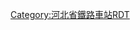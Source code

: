 <noinclude>{{BS-map
| title = 衡水站站线布置图
| map = </noinclude>
\\\\\\CONTg\CONTg\\\\\\\\\\\\\\\\~~[[石德铁路]][[下行线|下]]、[[上行线]][[石家庄站]]方向
\\\\\CONTg\STRg\STRf\CONTg\\\\\\\\\\\\\\\~~[[邢贡联络线]][[贡家台站]]方向
\\\\\STRg\STR\STR\STRf\\\\\\\\\\\\\\\
\\\\\STR\STR\STR\STR2\STRc3\\\\\\\\\\\\\\
\\\\\STR\STR\STR\STRc1\STR2+4\STRc3\\\\\\\\\\\\\
\\\\\STR\STR\STR\\STRc1\STR2+4\STRc3\\\\\\\\\\\\
\\\\STRc2\STR3\STR\STR\\\STRc1\STR2+4\STRc3\\\\\\\\\\\
\STRc2\STR3+l\STRq!~STRc2\KRZq3+1o\STRq!~STRc4\KRZu\KRZu\STRq\STRq\STRq\STR2+r!~STRc1\STR2+4!~STRc3\STRc3\\\\\\\\\\
STRc2\STR3+1\STRc24\STR3+1\STRc4\MASK\STR\STR\MASK\MASK\MASK\STRc1\STR2+4!~STRc1\STR2+4!~STRc3\STRc3\MASK\MASK\MASK\MASK\MASK\MASK\MASK\MASK\MASK
STR+1\STRc4\STR+1\STRc4\\\STR\STR\\\\\STRc1\STR2+4!~STRc1\STR2+4!~STRc3\STRc3\\\\\\\\
STR\\STR\\\\STR\STR\\\\\\STRc1\STR2+4!~STRc1\STRl+4!~STRc3\STRq\STRq\STRfq\CONTfq\\\\~~邢贡联络线[[上行线]]往[[邢家村站]]
STR\\STR\\\\STR\STR\\\\\\\STRc1\STRl+4\STRq\STRq\STRfq\CONTfq\\\\~~[[京九铁路]]上行线往[[北京西站]]
STR\\STR2\STRc3\\\STR\STR\\\\STRc2\STR3+l\STRq\STRq\STRq\STRq\STRq\STRgq\CONTfq\\\\~~京九铁路[[下行线]]从北京西站
STR\\STRc1\STR2+4\STRc3\\STR\STR\\\STRc2\STR3+1\STRc4\\\\STRc2\STR3+l\STRgq\CONTfq\\\\~~邢贡联络线下行线从邢家村站
STR\\\STRc1\STR2+4\STRc3\STR\STR\\STRc2\STR3+1\STRc4\\\\STRc2\STR3+1\STRc4\\\\\\
STR2\STRc3\\\STRc1\STRl+4\KRZu\KRZu\STRq!~STRc2\KRZq3+1o\STRq!~STRc4\STRq\STRq\STRq\STRq\STRr+1\STRc4\\\\\\\
STRc1\STR2+4\STRc3\\\\STR\STR\STR+1\STRc4\\\\\\\\\\\\\\
\STRc1\STR2+4\STRc3\\\STR\STR\STR\\\\\\\\\\\\\\\
\\STRc1\STR2+4\STRc3\\STR\STR\STR\\\\\\\\\\\\\\\
\\\STRc1\STR2+4\STRc3\STR\STR\STR\\\\\\\\\\\\\\\
\\\\STRc1\STR+4\STR\STR\STR\\\\\\\\\\\\\\\
\\\\\STR\STR\STR\STR\\\\\\\\\\\\\\\
\\\\\ABZg2\STR!~STRc3\STR\STR\\\\\\\\\\\\\\\
\\\\\STR!~STRc1\ABZg+4\STR\STR\\STRc2\LSTR3+1!~STRc2\LSTR3+1\STRc2\LSTR3+1\\\\\\\\\
\\\\\STR\ABZg2\STR!~STRc3\STR\STRc2\STR3+1!~STRc2\STR3+1!~STRc4\STRc24\STR3+1\STRc4\\\\\\\\\
\\\\\STR\STR!~STRc1\ABZg+4\STR\STR+1\STR+1!~STRc4\STRc24\ABZ1+3f\STRc4\\\\\\\\\\
\\\\\STR\STR\STR\STR\STR\STR!~STRc2\STR3+1!~STRc2\STR3!~STRc4\\\\\\\\\\\
\\\\\ABZg2\STR!~STRc3\ABZg2\STR!~STRc3\STR!~STRc2\KRZ3+1\STR+1!~STRc4\STRc4\\\\\\\\\\\
\\\\\STR!~STRc1\ABZg+4\STR!~STRc1\ABZg+4\ABZg+1\STR!~STRc4\STR\\\\\\\\\\\\
\\\\\STR\ABZg2\STR!~STRc3\ABZg2\ABZg3\STR\STR\\\\\\\\\\\\
\\\\\STR\STR!~STRc1\ABZg+4\ABZg+1\ABZg+4\STR!~STRc2\ABZg3\\\\\\\\\\\\
\\\\\STR\STR\STR\STR\ABZg2\ABZg+1!~STRc3\STR!~STRc4\\\\\\\\\\\\
\\\\\STR\STR\ABZg2\ABZg3\STR!~STRc1\ABZg+4\STR\\\\\\\\\\\\
\\\\\STR\STR\ABZg+1\ABZg+4\ABZg2\STR2!~STRc3\STR2!~STRc3\STRc3\\\\\\\\\\\
\\\\\STR\STR!~STRc2\ABZg3\ABZg2\STR!~STRc13\STR2+4!~STRc1\ABZ4+2l!~STRc13\ABZq+4!~STRc3\STRq\STRq\ABZq2\STRq!~STRc3\STR2+r\STRc3\\\\\
\\\\\STR\ABZg+1\STR!~STRc4\STR!~STRc1\ABZg+4\STRc1\STR2+4!~STRc1\ABZ4+2f!~STRc3\STRc3\\STRc1\ABZ4+2f\STRc13\ABZ4+2l\STRq!~STRc3\STR2+r\STRc3\\
\\\\\STR!~STRc2\ABZg3\STR\STR\ABZg2\STRc3\STRc1\KRZ2+4!~STRc1\STR2+4!~STRc3\STRc3\\STR!~STRc1\ABZ4+2f\STRc13\ABZ4+2f\STRc13\ABZ4+2f\STRc3\
\\\\\ABZg+1\STR!~STRc4\STR\STR\STR!~STRc1\ABZ4+2f\STRc3\STR!~STRc1\ABZ4+2f!~STRc1\STR2+4!~STRc3\STRc3\STR\STR!~STRc1\STR+4\ABZg2!~STRc1\STR2+4!~STRc3\STR2!~STRc13\STR2+4!~STRc3\STRc3
\\\\STRc2\ABZg3\STR\STR\STR\STR\STR!~STRc1\STR+4\STR\STR!~STRc1\STR+4!~STRc1\STR+4\STR\STR\STR\STR!~STRc1\STR+4!~STRc1\STR+4!~STRc1\STR+4!~STRc1\STR+4
\\\STRc2\ABZ1+3f\STR!~STRc4\STR\STR\STR\STR\STR\STR\STR\STR\STR\STR\STR\STR\STR\STR\STR\STR\STR\ENDEe
\\\STR+1\STR!~STRc4\STR\STR\STR\STR\STR\STR\STR\STR\STR\STR\STR\STR\STR\STR\STR\STR\STR\STR\MASK
MASK\MASK\MASK\STR\STR\STR\STR\STR\STR\STR\STR\STR\STR\STR\STR\STR\STR\STR\STR\STR\STR\STR\STR\MASK
\\\STR\STR\STR\STR\STR\STR\STR\STR\STR\STR\STR\STR\STR\STR\STR\STR\STR\STR\STR\STR\
\\\STR\STR\STR\STR\STR\STR\STR\STR\STR\STR\STR\STR\STR\STR\STR\STR\STR\STR\STR\STR\
\\\STR\STR\STR\STR\STR\STR\STR\STR\STR\STR\STR\STR\STR\STR\STR\STR\STR\STR\STR\STR\
\\\STR\STR\STR\STR\STR\STR\STR\STR\STR\STR\STR\STR\STR\STR\STR\STR\STR\STR\STR\STR\
\\\STR\STR\STR\STR\STR\STR\STR\STR\STR\STR\STR\STR\STR\STR\STR\STR\STR\STR\STR\STR\
\\\STR\STR\STR\STR\STR\STR\STR\STR\STR\STR\STR\STR\STR\STR\STR\STR\STR\STR\STR\STR\
\\\STR\STR\STR\STR\STR\STR\STR\STR\STR\STR\STR\STR\STR\STR\STR\STR\STR\STR\STR\STR\
\\\STR\STR\STR\STR\STR\STR\STR\STR\STR\STR\STR\STR\STR\STR\STR\STR\STR\STR\STR\STR\
\\\STR\STR\STR\STR\STR\STR\STR\STR\STR\STR\STR\STR\STR\STR\STR\STR\STR\STR\STR\STR\
\\\STR\STR\STR\STR\STR\STR\STR\STR\STR\STR\STR\STR\STR\STR\STR\STR\STR\STR\STR\STR\
\\\STR\STR\STR\STR\STR\STR\STR\STR\STR\STR\STR\STR\STR\STR\STR\STR\STR\STR\STR\STR\
\\\STR\STR\STR\STR\STR\STR\STR\STR\STR\STR\STR\STR\STR\STR\STR\STR\STR\STR\STR\STR\
\\\STR\STR\STR\STR\STR\STR\STR\STR\STR\STR\STR\STR\STR\STR\STR\STR\STR\STR\STR\STR\
\\\STR\STR\STR\STR\STR\STR\STR\STR\STR\STR\STR\STR\STR\STR\STR\STR\STR\STR\STR\STR\
\\\STR\STR\STR\STR\STR\STR\STR\STR\STR\STR\STR\STR\STR\STR\STR\STR\STR\STR\STR\ABZg2\STRc3
\\\STR\STR\STR\STR\STR\STR\STR\STR\STR\STR\STR\STR\STR\STR\STR\STR\STR\STR\STR\STR!~STRc1\LSTR2+4
\\\STR\STR\STR\STR\STR\STR\STR\STR!~STRc2\STR3\STR\STR!~STRc2\STR3!~STRc2\STR3\STR2\STR!~STRc3\STR2\STR!~STRc3\STR!~STRc2\STR3\STR\
\\\STR\STR\STR\STR\STR\STR\STR!~STRc2\ABZ3+1g\STRc4\STR!~STRc2\ABZ3+1g!~STRc2\STR3+1!~STRc4\STRc4\STRc1\ABZ2+4g\STRc13\ABZg+4\ABZg+1\STRc24\STR3\
\\\STR2\STR!~STRc3\STR\STR\STR\STR\ABZg+1\STRc4\STRc2\ABZ3+1g!~STRc2\STR3+1!~STRc4\STRc4\\\STRc1\STR2+4\STR!~STRc3\STR!~STRc2\STR3+1\STRc4\
\\\STRc1\ABZ2+4g\STR!~STRc3\STR\STR\STR!~STRc2\ABZg3\STRc2\ABZ3+1l!~STRc2\ABZ1+3r!~STRc4\STRc4\\\\\STRc1\ABZg+4!~STRc2\ABZ3+1g\STRc4\\
\\\\STRc1\ABZg+4\STR\STR\ABZg+1\ABZg2!~STRc4\ABZ1+3f\STR+1!~STRc4\STRc4\\\\\\STRc2\ABZ3+1g\STRc4\\\
\\\\\STR\STR\STR\STR\ABZg+1\ABZg+4!~STRc2\STR3\\\\\\STRc2\STR3+1\STRc4\\\\
\\\\\ABZg2\STR!~STRc3\STR!~STRc2\ABZg3\STR\ABZg+1!~STRc2\STR3+l!~STRc24\ABZq+3\STRq\STRq\STRq\STRq!~STRc2\ABZ1+3r\STRc4\\\\\
\\\\\STR!~STRc1\ABZg+4\ABZg+1\STR!~STRc4\STR!~STRc2\KRZ3+1\STR+1!~STRc4\STRc4\\\STRc2\ABZ3+1l\STRq!~STRc4\LSTRq\\\\\
\\\\\STR\ABZg2\ABZg3\STR!~STRc2\KRZ3+1\STR!~STRc4\STR!~STRc2\STR3+l\STRq\STRq\STRr+1\STRc4\\\\\\\
\\\\\STR\ABZg+1\ABZg+4\ABZg+1\STR!~STRc4\ENDEe!~STRc2\ABZ3+1g\STRc4\\\\\\\\\\\
\\\\\STR\STR\STR\STR\STR!~STRc2\STR3+1\STRc4\\\\\\\\\\\\
\\\\\STR!~STRc2\ABZg3\ABZg2\ABZg3\ABZg+1\STRc4\\\\\\\\\\\\\
\\\\\ABZg+1\STR!~STRc4\ABZg+1\ABZg+4\STR\\\\\\\\\\\\\\
\\\\\STR\STR!~STRc2\ABZg3\ABZg2\STR!~STRc3\\\\\\\\\\\\\\
\\\\\STR\ABZg+1\STR!~STRc4\STR!~STRc1\ABZg+4\\\\\\\\\\\\\\
\\\\\STR!~STRc2\ABZg3\STR\STR\STR\\\\\\\\\\\\\\
\\\\\ABZg+1\STR!~STRc4\STR\STR\STR\\\\\\\\\\\\\\
\\\\\STR\STR\STR\STR\STR\\\\\\\\\\\\\\
\\\\\STR\STR\STR\STR\STR\\\\\\\\\\\\\\
\\\\\STR\STR\STR\STR\STR\\\\\\\\\\\\\\
\\\\\STR\STR\STR\STR\STR\\\\\\\\\\\\\\
\\\\\STR\STR\STR\STR\STR\\\\\\\\\\\\\\
\\\\\STR\STR\STR\STR\STR\\\\\\\\\\\\\\
\\\\\STR\STR\STR\STR!~STRc2\ABZg3\\\\\\\\\\\\\\
\\\\\STR\STR\STR\ABZg+1\STR!~STRc4\\\\\\\\\\\\\\
\\\\\STR\STR\STR\STR\STR\\\\\\\\\\\\\\
\\\\\STR\STR\STR\STR\STR\\\\\\\\\\\\\\
\\\\\STR\STR!~STRc2\ABZg3!~STRc2\ABZg3\STR\\\\\\\\\\\\\\
\\\\\ABZg2\ABZg+1!~STRc3\ABZg+1!~STRc4\STR+c4\STR\\\\\\\\\\\\\\
\\\\\STR!~STRc1\ABZg+4\STR\STR\STR\\\\\\\\\\\\\\
\\\\\STR\ABZg2\ABZg3\STR\STR\\\\\\\\\\\\\\
\\\\\STR\ABZg+1\ABZg+4\STR2\STR2!~STRc3\STRc3\\\\\\\\\\\\\
\\\\\STR!~STRc2\ABZg3\ABZg2\STRc13\STR2+4!~STRc1\STR2+4!~STRc3\STRc3\\\\\\\\\\\\
\\\\LSTR\ABZg+1\STR!~STRc4\STR!~STRc1\STR2+4\STRc13\STR2+4!~STRc1\STR2+4!~STRc3\STRc3\\\\\\\\\\\
\\\\STR\STR\STR\STR2\STRc13\STR2+4\STRc13\STR+4!~STRc1\STR+4\\\\\\\\\\\
\\LSTR2+4\ENDEa!~STRc3\STR\STR\STR\STRc1\ABZ4+2f\STRc13\ABZ4+2f\ABZg3\STR\LSTR\\\\\\\\\\
\\STRc1\ABZ2+4g\STR!~STRc3\STR\STR\STRc2\STR3!~STRc1\STR+4\ABZg+1\ABZg+4\STR\STR\\\\\\\\\\
\\\STRc1\ABZg+4\STR\STR\STR+1\STRc4\STR\STR\STR\STR\STR\\\\\\\\\\
\\\STRc2\ABZg3\STR\STR\ABZg2\STRc3\STR\STR\ABZg2\STR!~STRc3\STR!~STRc2\LSTR3+1\\\\\\\\\
\\\STR+1\STR!~STRc4\STR\ABZg2\STR!~STRc13\STR+4\STR\STR\STR!~STRc1\KRZ2+4\ABZg+1!~STRc3\STRc4\\\\\\\\\
\\\ENDEe\ABZg2\ABZg3\STR!~STRc1\ABZg+4\STR\STR\STR\STR\STR!~STRc1\ABZg+4\\\\\\\\\\
\\\\ABZg+1\ABZg+4\STR\STR\STR\STR\STR\STR\STR\STR\\\\\\\\\\
\\\\STR\STR\STR\STR\STR\STR\STR\STR\STR\ABZg2\STRc3\\\\\\\\\
\\\\STR+BSr\STR\STR\STR+BSl\STR+BSr\STR\STR+BSl\STR+BSr\STR\STR!~STRc1\ABZ4+2f\STRc3\\\\\\\\
\\\\STR+BSr\STR\STR\STR+BSl\STR+BSr\STR\STR+BSl\STR+BSr\STR\STR\STR!~STRc1\ABZ4+2f\STRc3\\\\\\\
\\\\STR+BSr\STR\STR\STR+BSl\STR+BSr\STR\STR+BSl\STR+BSr\STR\STR\STR\STR!~STRc1\STR+4\\\\\\\
\\\\STR+BSr!~*1__align=l\STR\STR\STR+BSl\STR+BSr\STR\STR+BSl\STR+BSr\STR\STR\STR\STR\STR\\\\\\\~~1站台
\\\\STR+BSr\STR\STR\STR+BSl\STR+BSr\STR\STR+BSl\STR+BSr\STR\STR\STR\STR\STR\\\\\\\
\\\\STR+BSr\STR\STR\STR+BSl\STR+BSr\STR\STR+BSl\STR+BSr\STR\STR\STR\STR\STR\\\\\\\
\\\\STR+BSr\STR\STR\STR+BSl!~*2__align=r\STR+BSr\STR\STR+BSl\STR+BSr\STR\STR\STR\STR\STR\\\\\\\~~2站台
\\\\STR+BSr\STR\STR\STR+BSl\STR+BSr!~*3__align=l\STR\STR+BSl\STR+BSr\STR\STR\STR\STR\STR\\\\\\\~~3站台
\\\\STR+BSr\STR\STR\STR+BSl\STR+BSr\STR\STR+BSl\STR+BSr\STR\STR\STR\STR\STR\\\\\\\
\\\\STR+BSr\STR\STR\STR+BSl\STR+BSr\STR\STR+BSl!~*4__align=r\STR+BSr\STR\STR\STR\STR\STR\\\\\\\~~4站台
\\\\STR+BSr\STR\STR\STR+BSl\STR+BSr\STR\STR+BSl\STR+BSr!~*5__align=l\STR\STR\STR\STR\STR\\\\\\\~~5站台
\\\\STR+BSr\STR\STR\STR+BSl\STR+BSr\STR\STR+BSl\STR+BSr\STR\STR\STR\STR\STR\\\\\\\
\\\\STR+BSr\STR\STR\STR+BSl\STR+BSr\STR\STR\STR\STR\STR\STR\STR\STR\\\\\\\
\\\\STR+BSr\STR\STR\STR+BSl\STR+BSr\STR\STR\STR\STR\STR\STR\STR+c2\STR3\\\\\\\
\\\\STR+BSr\STR\STR\STR+BSl\STR+BSr\STR\STR\STR\STR\STR\STR!~STRc2\ABZ3+1g\STRc4\\\\\\\
\\\\STR+BSr\STR\STR\STR+BSl\STR+BSr\STR\STR\STR\STR\STR!~STRc2\ABZ3+1g\STRc4\\\\\\\\
\\\\STR+BSr\STR\STR\STR+BSl\STR+BSr\STR\STR\STR\STR!~STRc2\ABZ3+1g\STRc4\\\\\\\\\
\\\\STR+BSr\STR\STR\STR+BSl\STR+BSr\STR\STR2\STR+c3\ABZg+1\STRc24\LSTR3+1\\\\\\\\\
\\\\STR+BSr\STR\STR\STR\STR\STR\STRc1\ABZg+4\STR+c2\ABZ1+3f\STRc4\\\\\\\\\
\\\\STR\STR\STR\STR\STR\STR\\STR\ABZg+1\STR+c4\\\\\\\\\\
\\\\STR\STR\STR\STR\STR\STR\STRc2\STR3!~STRc2\STR3!~STRc2\STR3\\\\\\\\\\
\\\\STR\STR\STR\STR\STR\STR\STR+1\STRc4!~STR+1\STRc4!~STR+1\STRc4\\\\\\\\\\
\\\\STR\STR\STR\STR\ABZg2\STRc3!~STR\ABZg2\ABZg3\ENDEe\\\\\\\\\\\
\\\\STR\STR\STR\STR!~STRc2\STR3!~STRc1\ABZg+4\ABZg+1\ABZg+4\ENDEa\\\\\\\\\\\
\\\\STR2\STR!~STRc3\STR!~STRc2\ABZ3+1g\STRc24\STR3!~STRc2\STR3!~STRc2\STR3!~STRc2\STR3\\\\\\\\\\\
\\\\STRc1\ABZg+4\ABZg+1\STRc24\STR3+1!~STRc2\STR3+1!~STRc24\STRc4!~ABZ3+1l\STRc4!~STRr+1\STRc4\\\\\\\\\\\
\\\\\ABZg2\STR!~STRc3\STR+1\STRc4!~STR+1\STRc4!~STR+1\STRc4\\\\\\\\\\\\\
\\\\\STR!~STRc1\ABZg+4\STR\STR\ABZg2\STRc3\\\\\\\\\\\\\
\\\\\STR\STR\STR\STR\STR+c1\STR+4\\\\\\\\\\\\\
\\\\\STR!~STRc2\ABZg3\STR!~STRc2\ABZg3\ABZg2\STR2!~STRc3\STRc3\\\\\\\\\\\\
\\\\\ABZg+1\STR!~STRc4\ABZg+1\STR!~STRc4\STR!~STRc1\ABZ4+2f!~STRc1\STR2+4!~STRc3\STRc3\\\\\\\\\\\
\\\\LSTR\STR\ABZg2\ABZg3\STR\STR\LSTR!~STRc1\LSTR2+4!~STRc1\LSTR2+4\\\\\\\\\\\
\\\\STR\STR\ABZg+1\ABZg+4\STR\STR\\\\\\\\\\\\\\
\\\\STR\STR!~STRc2\ABZg3\ABZg2\STR!~STRc3\STR\\\\\\\\\\\\\\
\\\\STR\ABZg+1\STR!~STRc4\STR!~STRc1\ABZg+4\STR\\\\\\\\\\\\\\
\\\\STR!~STRc2\ABZg3\STR\STR\ABZg2\STR!~STRc3\\\\\\\\\\\\\\
\\\STRc2\ABZ3+1g\STR!~STRc4\STR\STR\STR!~STRc1\ABZg+4\\\\\\\\\\\\\\
\\\LSTR3+1\STRc4\STR\STR\STR\STR\STR\\\\\\\\\\\\\\
\\\\\STR\STR\STR\STR\STR2\STRc3\\\\\\\\\\\\\
\\\\\STR\STR\STR\STR\STRc1\LSTR2+4\\\\\\\\\\\\\
\\\\\STR\STR\STR\STR\\\\\\\\\\\\\\\
\\\\\STR\STR\STR\STR\\\\\\\\\\\\\\\
\\\\\STR\STR\STR\STR\\\\\\\\\\\\\\\
\\\\\STR\STR\STR\STR\\\\\\\\\\\\\\\
\\\\\STR\STR\STR\STR\\\\\\\\\\\\\\\
\\\\\STR\STR\STR\STR\\\\\\\\\\\\\\\
\\\\\STR\STR\STR2\STRc3!~STR2\STRc3\\\\\\\\\\\\\\
\\\\STRc2\STR3\STR\STRc1\STR+4!~STRc1\STR2+4\STRc3\\\\\\\\\\\\\
\\\\STR+1\STRc4\STR\\STR\STRc1\STR2+4\STRc3\\\\\\\\\\\\
\\\\STR\\STR\\STR\\STRc1\STR2+4\STRc3\\\\\\\\\\\
\\\\STR\\STR\\STR\\\STRc1\STR+4\\\\\\\\\\\
\\\\STR\\STR\\STR\\\\STR\\\\\\\\\\\
\\\\STR\\STR\\STR\\\\STR\\\\\\\\\\\
\\\\STR\\STR\\STR\\\\STR\\\\\\\\\\\
\\\\STR\\STR\STRc2\STR3\\\\STR\\\\\\\\\\\
\\\\STR\\STR\STR+1\STRc4\\\\STR\\\\\\\\\\\
\\\\STR\\STR\STR\\\\\STR\\\\\\\\\\\
\\\\STR\\STR\STR\\\\\STRf\\\\\\\\\\\
\\\\STRg\\STR\STR\\\\STRc2\STR3\\\\\\\\\\\
\\\STRc2\STR3\\STR\STR\\\STRc2\STR3+1\STRc4\\\\\\\\\\\
\\\CONT1\STRc4\\STR\STR\\STRc2\STR3+1\STRc4\\\\\\\\\\\\~~[[京九铁路]][[上行线]]从[[常平站]]
\\\\\\STR\STR\STRc2\STR3+1\STRc4\\\\\\\\\\\\\
\\\\\\STR\STR!~STRc2\STR3+1\STRc4\\\\\\\\\\\\\\
\\\\\\STR!~STRc2\KRZ3+1u\STRc4\\\\\\\\\\\\\\\
\\\\\STRc2\KRZ3+1u\STR!~STRc4\\\\\\\\\\\\\\\\
\\\\\CONT1\STR!~STRc4\STR\\\\\\\\\\\\\\\\~~京九铁路[[下行线]]往[[常平站]]
\\\\\\STRg\STRf\\\\\\\\\\\\\\\\
\\\\\\CONTf\CONTf\\\\\\\\\\\\\\\\~~[[石德铁路]]下、上行线[[德州站]]方向
<noinclude>}}

{{Rdt intro|[[衡水站]]}}

[[Category:河北省鐵路車站RDT]]

</noinclude>